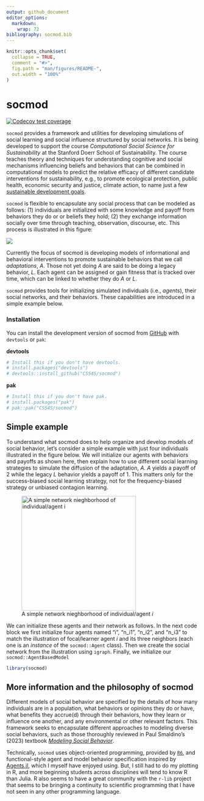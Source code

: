 ```yaml
---
output: github_document
editor_options: 
  markdown: 
    wrap: 72
bibliography: socmod.bib
---
```


<!-- README.md is generated from README.Rmd. Please edit that file -->

```r
knitr::opts_chunk$set(
  collapse = TRUE,
  comment = "#>",
  fig.path = "man/figures/README-",
  out.width = "100%"
)
```

# socmod

<!-- badges: start -->

[![Codecov test
coverage](https://codecov.io/gh/CSS4S/socmod/graph/badge.svg)](https://app.codecov.io/gh/CSS4S/socmod)

<!-- badges: end -->

`socmod` provides a framework and utilities for developing simulations
of social learning and social influence structured by social networks.
It is being developed to support the course *Computational Social
Science for Sustainability* at the Stanford Doerr School of
Sustainability. The course teaches theory and techniques for
understanding cognitive and social mechanisms influencing beliefs and
behaviors that can be combined in computational models to predict the
relative efficacy of different candidate interventions for
sustainability, e.g., to promote ecological protection, public health,
economic security and justice, climate action, to name just a few
[sustainable development goals](https://sdgs.un.org/goals).

`socmod` is flexible to encapsulate any social process that can be modeled as follows: (1) individuals are initialized with some knowledge and payoff from behaviors they do or or beliefs they hold; (2) they exchange information socially over time
through teaching, observation, discourse, etc. This process is illustrated in this figure:

![](man/figures/general_model_box_diagram.png)

Currently the focus of socmod is developing models of informational and behavioral interventions to promote sustainable behaviors that we call *adaptations*, $A$. Those not yet doing $A$ are said to be doing a legacy behavior, $L$. Each agent can be assigned or gain fitness that is tracked over time, which can be linked to whether they do $A$ or $L$.

`socmod` provides tools for initializing simulated individuals (i.e., *agents*), their social networks, and their behaviors. These capabilities are introduced in a simple example below.

### Installation

You can install the development version of socmod from
[GitHub](https://github.com/) with `devtools` or `pak`:

**devtools**

```r
# Install this if you don't have devtools.
# install.packages("devtools")
# devtools::install_github("CSS4S/socmod")
```

**pak**

```r
# Install this if you don't have pak.
# install.packages("pak")
# pak::pak("CSS4S/socmod")
```

## Simple example

To understand what socmod does to help organize and develop
models of social behavior, let's consider a simple example with just four individuals illustrated in the figure below. We will initialize our agents with behaviors and payoffs as shown here, then explain how to use different social learning strategies to simulate the diffusion of the adaptation, $A$. $A$ yields a payoff of 2 while the legacy $L$ behavior yields a payoff of 1. This matters only for the success-biased social learning strategy, not for the frequency-biased strategy or unbiased contagion learning.

![A simple network nieghborhood of individual/agent $i$](man/figures/small_example_network.png){width=300 fig-align="center" #fig-example}

We can initialize these agents and their network as follows. In the next code block we first initialize four agents named "i", "n_i1", "n_i2", and "n_i3" to match the illustration of focal/learner agent $i$ and its three neighbors (each one is an *instance* of the `socmod::Agent` class). Then we create the social network from the illustration using `igraph`. Finally, we initialize our `socmod::AgentBasedModel`

```r
library(socmod)


```

## More information and the philosophy of socmod

Different models of social behavior are specified by the details of how
many individuals are in a population, what behaviors or opinions they do
or have, what benefits they accrue(d) through their behaviors, how they
learn or influence one another, and any environmental or other relevant
factors. This framework seeks to encapsulate different approaches to
modeling diverse social behaviors, such as those thoroughly reviewed in
Paul Smaldino's (2023) textbook [*Modeling Social
Behavior*](https://press.princeton.edu/books/paperback/9780691224145/modeling-social-behavior?srsltid=AfmBOop2zNSsOtNlOMs6uaLTlAQs8saVMC_I6y_OnyklIKz-GUnoNapR).

Technically, `socmod` uses object-oriented programming, provided by
[`R6`](https://r6.r-lib.org/), and functional-style agent and model
behavior specification inspired by
[Agents.jl](https://juliadynamics.github.io/Agents.jl/stable/), which I
myself have enjoyed using. But, I still had to do my plotting in R, and
more beginning students across disciplines will tend to know R than
Julia. R also seems to have a great community with the `r-lib` project
that seems to be bringing a continuity to scientific programming that I
have not seen in any other programming language.
